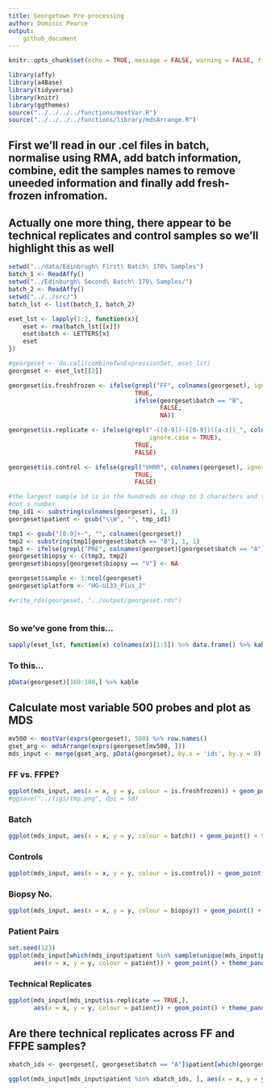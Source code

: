 ```yaml
---
title: Georgetown Pre-processing
author: Dominic Pearce
output:
    github_document
---
```


```r
knitr::opts_chunk$set(echo = TRUE, message = FALSE, warning = FALSE, fig.align = 'center')
```

```r
library(affy)
library(a4Base)
library(tidyverse)
library(knitr)
library(ggthemes)
source("../../../../functions/mostVar.R")
source("../../../../functions/library/mdsArrange.R")
```

## First we'll read in our .cel files in batch, normalise using RMA, add batch information, combine, edit the samples names to remove uneeded information and finally add fresh-frozen infromation.

## Actually one more thing, there appear to be technical replicates and control samples so we'll highlight this as well

```r
setwd("../data/Edinbrugh\ First\ Batch\ 170\ Samples")
batch_1 <- ReadAffy()
setwd("../Edinburgh\ Second\ Batch\ 170\ Samples/")
batch_2 <- ReadAffy()
setwd("../../src/")
batch_lst <- list(batch_1, batch_2)

eset_lst <- lapply(1:2, function(x){
    eset <- rma(batch_lst[[x]])
    eset$batch <- LETTERS[x]
    eset
})

#georgeset <- do.call(combineTwoExpressionSet, eset_lst)
georgeset <- eset_lst[[2]]

georgeset$is.freshfrozen <- ifelse(grepl("FF", colnames(georgeset), ignore.case = TRUE),
                                   TRUE, 
                                   ifelse(georgeset$batch == "B", 
                                          FALSE, 
                                          NA))

georgeset$is.replicate <- ifelse(grepl("-([0-9])-([0-9])([a-z])_", colnames(georgeset),
                                       ignore.case = TRUE), 
                                   TRUE, 
                                   FALSE)

georgeset$is.control <- ifelse(grepl("VHRR", colnames(georgeset), ignore.case = TRUE), 
                                   TRUE, 
                                   FALSE)

#the largest sample id is in the hundreds so chop to 3 characters and then remove anything that's 
#not a number
tmp_id1 <- substring(colnames(georgeset), 1, 3) 
georgeset$patient <- gsub("\\W", "", tmp_id1)

tmp1 <- gsub("[0-9]+-", "", colnames(georgeset))
tmp2 <- substring(tmp1[georgeset$batch == "B"], 1, 1)
tmp3 <- ifelse(grepl("PRE", colnames(georgeset)[georgeset$batch == "A"]), 1, 4)
georgeset$biopsy <- c(tmp3, tmp2)
georgeset$biopsy[georgeset$biopsy == "V"] <- NA

georgeset$sample <- 1:ncol(georgeset)
georgeset$platform <- "HG-U133_Plus_2"

#write_rds(georgeset, "../output/georgeset.rds")
```

```r
```

### So we've gone from this...

```r
sapply(eset_lst, function(x) colnames(x)[1:5]) %>% data.frame() %>% kable()
```

### To this...

```r
pData(georgeset)[160:180,] %>% kable
```

## Calculate most variable 500 probes and plot as MDS

```r
mv500 <- mostVar(exprs(georgeset), 500) %>% row.names()
gset_arg <- mdsArrange(exprs(georgeset[mv500, ]))
mds_input <- merge(gset_arg, pData(georgeset), by.x = 'ids', by.y = 0)
```

### FF vs. FFPE?

```r
ggplot(mds_input, aes(x = x, y = y, colour = is.freshfrozen)) + geom_point() + theme_pander()
#ggsave("../figs/tmp.png", dpi = 50)
```

### Batch

```r
ggplot(mds_input, aes(x = x, y = y, colour = batch)) + geom_point() + theme_pander()
```

### Controls

```r
ggplot(mds_input, aes(x = x, y = y, colour = is.control)) + geom_point() + theme_pander()
```

### Biopsy No.

```r
ggplot(mds_input, aes(x = x, y = y, colour = biopsy)) + geom_point() + theme_pander()
```

### Patient Pairs

```r
set.seed(123)
ggplot(mds_input[which(mds_input$patient %in% sample(unique(mds_input$patient), 10)), ], 
       aes(x = x, y = y, colour = patient)) + geom_point() + theme_pander()
```

### Technical Replicates

```r
ggplot(mds_input[mds_input$is.replicate == TRUE,], 
       aes(x = x, y = y, colour = patient)) + geom_point() + theme_pander()
```

## Are there technical replicates across FF and FFPE samples?

```r
xbatch_ids <- georgeset[, georgeset$batch == "A"]$patient[which(georgeset[, georgeset$batch == "A"]$patient %in% georgeset[, georgeset$batch == "B"]$patient)]

ggplot(mds_input[mds_input$patient %in% xbatch_ids, ], aes(x = x, y = y, colour = patient)) + geom_point()
```






